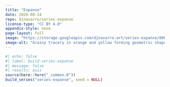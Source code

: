 ```yaml
---
title: "Expanse"
date: 2020-08-24
repo: djnavarro/series-expanse
license-type: "CC BY 4.0"
appendix-style: none
page-layout: full
image: "https://storage.googleapis.com/djnavarro-art/series-expanse/800/set3-ff_05_9-3-12.png"
image-alt: "Grainy tracery in orange and yellow forming geometric shapes against a black background"
---
```

   
::: {.grid}
  
```r
#| echo: false
#| label: build-series-expanse
#| message: false
#| results: asis
source(here::here("_common.R"))
build_series("series-expanse", seed = NULL)
```
   
:::
   
